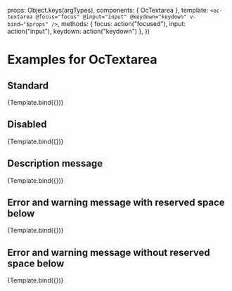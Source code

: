 

<Meta title="Atoms/Textarea/Examples" component={OcTextarea} />

  props: Object.keys(argTypes),
  components: { OcTextarea },
  template: `<oc-textarea @focus="focus" @input="input" @keydown="keydown" v-bind="$props" />`,
  methods: { focus: action("focused"), input: action("input"), keydown: action("keydown") },
})

# Examples for OcTextarea

## Standard

<Canvas>
  <Story
    name="Standard"
    args={{
      label: "A simple textarea with required label",
    }}
  >
    {Template.bind({})}
  </Story>
</Canvas>

## Disabled

<Canvas>
  <Story
    name="Disabled"
    args={{
      label: "Disabled textarea",
      value: "Uneditable placheolder value",
      disabled: true,
    }}
  >
    {Template.bind({})}
  </Story>
</Canvas>

## Description message

<Canvas>
  <Story
    name="Description message"
    args={{
      label: "Textarea with description message below",
      descriptionMessage: "This is a description message."
    }}
  >
    {Template.bind({})}
  </Story>
</Canvas>

## Error and warning message with reserved space below

<Canvas>
  <Story
    name="Error and warning with space below"
    args={{
      label: "Textarea with error and warning messages with reserved space below",
      errorMessage: "This is a error message.",
      warningMessage: "This is a warning message.",
      fixMessageLine: true,
    }}
  >
    {Template.bind({})}
  </Story>
</Canvas>

## Error and warning message without reserved space below

<Canvas>
  <Story
    name="Error and warning without space below"
    args={{
      label: "Textarea with error and warning messages without reserved space below"
    }}
  >
    {Template.bind({})}
  </Story>
</Canvas>
